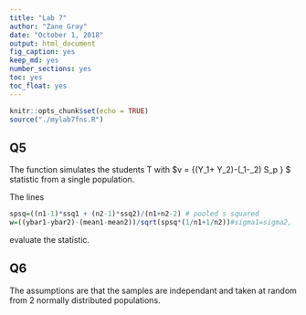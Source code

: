 ```yaml
---
title: "Lab 7"
author: "Zane Gray"
date: "October 1, 2018"
output: html_document
fig_caption: yes
keep_md: yes
number_sections: yes
toc: yes
toc_float: yes
---
```


```r
knitr::opts_chunk$set(echo = TRUE)
source("./mylab7fns.R")
```

## Q5
The function simulates the students T with $v = {(\bar Y_1+ \bar Y_2)-(\mu_1-\mu_2) \over S_p \sqrt{{1\over n _1} + {1 \over n_2}} } $ statistic from a single population.

The lines
```r
spsq=((n1-1)*ssq1 + (n2-1)*ssq2)/(n1+n2-2) # pooled s squared
w=((ybar1-ybar2)-(mean1-mean2))/sqrt(spsq*(1/n1+1/n2))#sigma1=sigma2,  Chi square stat
```
evaluate the statistic.

## Q6
The assumptions are that the samples are independant and taken at random from 2 normally distributed populations.
